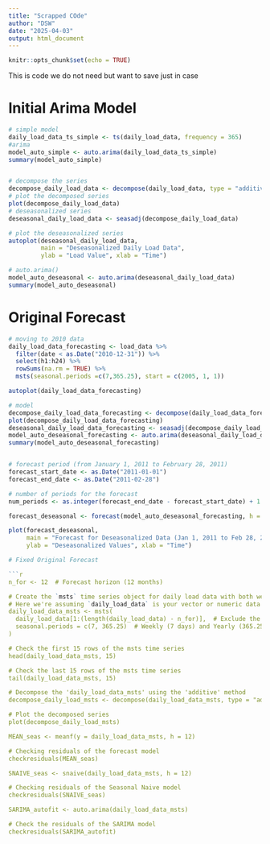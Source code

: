 ```yaml
---
title: "Scrapped COde"
author: "DSW"
date: "2025-04-03"
output: html_document
---
```


```r
knitr::opts_chunk$set(echo = TRUE)
```


This is code we do not need but want to save just in case




# Initial Arima Model

```r

# simple model
daily_load_data_ts_simple <- ts(daily_load_data, frequency = 365)
#arima
model_auto_simple <- auto.arima(daily_load_data_ts_simple)
summary(model_auto_simple)


# decompose the series 
decompose_daily_load_data <- decompose(daily_load_data, type = "additive")
# plot the decomposed series
plot(decompose_daily_load_data)
# deseasonalized series
deseasonal_daily_load_data <- seasadj(decompose_daily_load_data)

# plot the deseasonalized series
autoplot(deseasonal_daily_load_data, 
         main = "Deseasonalized Daily Load Data", 
         ylab = "Load Value", xlab = "Time")

# auto.arima() 
model_auto_deseasonal <- auto.arima(deseasonal_daily_load_data)
summary(model_auto_deseasonal)
```

# Original Forecast

```r
# moving to 2010 data
daily_load_data_forecasting <- load_data %>% 
  filter(date < as.Date("2010-12-31")) %>%
  select(h1:h24) %>%
  rowSums(na.rm = TRUE) %>%
  msts(seasonal.periods =c(7,365.25), start = c(2005, 1, 1))

autoplot(daily_load_data_forecasting)

# model
decompose_daily_load_data_forecasting <- decompose(daily_load_data_forecasting, type = "additive")
plot(decompose_daily_load_data_forecasting)
deseasonal_daily_load_data_forecasting <- seasadj(decompose_daily_load_data_forecasting)
model_auto_deseasonal_forecasting <- auto.arima(deseasonal_daily_load_data_forecasting)
summary(model_auto_deseasonal_forecasting)


# forecast period (from January 1, 2011 to February 28, 2011)
forecast_start_date <- as.Date("2011-01-01")
forecast_end_date <- as.Date("2011-02-28")

# number of periods for the forecast
num_periods <- as.integer(forecast_end_date - forecast_start_date) + 1

forecast_deseasonal <- forecast(model_auto_deseasonal_forecasting, h = num_periods)

plot(forecast_deseasonal, 
     main = "Forecast for Deseasonalized Data (Jan 1, 2011 to Feb 28, 2011)", 
     ylab = "Deseasonalized Values", xlab = "Time")


```





```r
# Fixed Original Forecast

```r
n_for <- 12  # Forecast horizon (12 months)

# Create the `msts` time series object for daily load data with both weekly and yearly seasonalities
# Here we're assuming `daily_load_data` is your vector or numeric data of daily load values
daily_load_data_msts <- msts(
  daily_load_data[1:(length(daily_load_data) - n_for)],  # Exclude the last 12 months for training
  seasonal.periods = c(7, 365.25)  # Weekly (7 days) and Yearly (365.25 days) seasonalities
)

# Check the first 15 rows of the msts time series
head(daily_load_data_msts, 15)

# Check the last 15 rows of the msts time series
tail(daily_load_data_msts, 15)

# Decompose the 'daily_load_data_msts' using the 'additive' method
decompose_daily_load_msts <- decompose(daily_load_data_msts, type = "additive")

# Plot the decomposed series
plot(decompose_daily_load_msts)

MEAN_seas <- meanf(y = daily_load_data_msts, h = 12)

# Checking residuals of the forecast model
checkresiduals(MEAN_seas)

SNAIVE_seas <- snaive(daily_load_data_msts, h = 12)

# Checking residuals of the Seasonal Naive model
checkresiduals(SNAIVE_seas)

SARIMA_autofit <- auto.arima(daily_load_data_msts)

# Check the residuals of the SARIMA model
checkresiduals(SARIMA_autofit)

```
```

```

